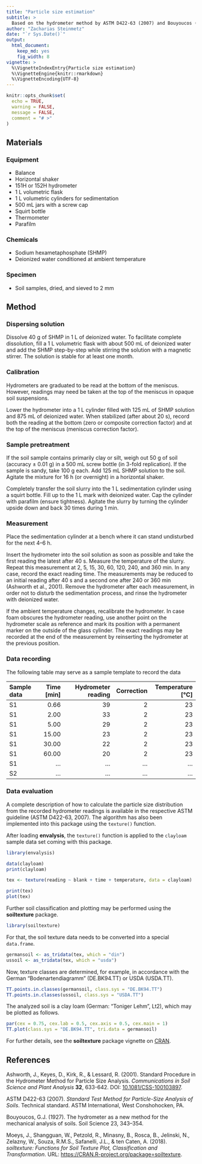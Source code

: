```yaml
---
title: "Particle size estimation"
subtitle: > 
  Based on the hydrometer method by ASTM D422-63 (2007) and Bouyoucos (1927)
author: "Zacharias Steinmetz"
date: "`r Sys.Date()`"
output:
  html_document:
    keep_md: yes
    fig_width: 8
vignette: >
  %\VignetteIndexEntry{Particle size estimation}
  %\VignetteEngine{knitr::rmarkdown}
  %\VignetteEncoding{UTF-8}
---
```


```r
knitr::opts_chunk$set(
  echo = TRUE,
  warning = FALSE, 
  message = FALSE,
  comment = "# >"
)
```

## Materials

### Equipment

* Balance
* Horizontal shaker
* 151H or 152H hydrometer
* 1 L volumetric flask
* 1 L volumetric cylinders for sedimentation
* 500 mL jars with a screw cap
* Squirt bottle
* Thermometer
* Parafilm

### Chemicals

* Sodium hexametaphosphate (SHMP)
* Deionized water conditioned at ambient temperature

### Specimen

* Soil samples, dried, and sieved to 2 mm

## Method

### Dispersing solution

Dissolve 40 g of SHMP in 1 L of deionized water. To facilitate complete
dissolution, fill a 1 L volumetric flask with about 500 mL of deionized water
and add the SHMP step-by-step while stirring the solution with a magnetic
stirrer. The solution is stable for at least one month.

### Calibration

Hydrometers are graduated to be read at the bottom of the meniscus. However,
readings may need be taken at the top of the meniscus in opaque soil
suspensions.

Lower the hydrometer into a 1 L cylinder filled with 125 mL of SHMP solution and
875 mL of deionized water. When stabilized (after about 20 s), record both the
reading at the bottom (zero or composite correction factor) and at the top of
the meniscus (meniscus correction factor).

### Sample pretreatment

If the soil sample contains primarily clay or silt, weigh out 50 g of soil
(accuracy ± 0.01 g) in a 500 mL screw bottle (in 3-fold replication). If the
sample is sandy, take 100 g each. Add 125 mL SHMP solution to the soil. Agitate
the mixture for 16 h (or overnight) in a horizontal shaker.

Completely transfer the soil slurry into the 1 L sedimentation cylinder using a
squirt bottle. Fill up to the 1 L mark with deionized water. Cap the cylinder
with parafilm (ensure tightness). Agitate the slurry by turning the cylinder
upside down and back 30 times during 1 min.

### Measurement

Place the sedimentation cylinder at a bench where it can stand
undisturbed for the next 4–6 h.

Insert the hydrometer into the soil solution as soon as possible and
take the first reading the latest after 40 s.
Measure the temperature of the slurry. Repeat this measurement at 2, 5,
15, 30, 60, 120, 240, and 360 min. In any case, record the exact reading
time. The measurements may be reduced to an initial reading after 40 s
and a second one after 240 or 360 min (Ashworth et al., 2001).
Remove the hydrometer after each measurement, in order not to disturb the 
sedimentation process, and rinse the hydrometer with deionized water.

If the ambient temperature changes, recalibrate the hydrometer.
In case foam obscures the hydrometer reading, use another point on the
hydrometer scale as reference and mark its position with a permanent marker on
the outside of the glass cylinder. The exact readings may be recorded at the
end of the measurement by reinserting the hydrometer at the previous position.

### Data recording

The following table may serve as a sample template to record the data

| Sample data | Time [min] | Hydrometer reading | Correction | Temperature [°C] |
| :---------- | ---------: | -----------------: | ---------: | ---------------: |
| S1          |  0.66      | 39                 | 2          | 23               |
| S1          |  2.00      | 33                 | 2          | 23               |
| S1          |  5.00      | 29                 | 2          | 23               |
| S1          | 15.00      | 23                 | 2          | 23               |
| S1          | 30.00      | 22                 | 2          | 23               |
| S1          | 60.00      | 20                 | 2          | 23               |
| S1          | ...        | ...                | ...        | ...              |
| S2          | ...        | ...                | ...        | ...              |

### Data evaluation

A complete description of how to calculate the particle size distribution from
the recorded hydrometer readings is available in the respective ASTM guideline
(ASTM D422-63, 2007). The algorithm has also been implemented into this package
using the `texture()` function.

After loading **envalysis**, the `texture()` function is applied to the
`clayloam` sample data set coming with this package.

```r
library(envalysis)

data(clayloam)
print(clayloam)

tex <- texture(reading ~ blank + time + temperature, data = clayloam)

print(tex)
plot(tex)
```

Further soil classification and plotting may be performed using the
**soiltexture** package.

```r
library(soiltexture)
```

For that, the soil texture data needs to be converted into a special
`data.frame`.

```r
germansoil <- as_tridata(tex, which = "din")
ussoil <- as_tridata(tex, which = "usda")
```

Now, texture classes are determined, for example, in accordance with the German
"Bodenartendiagramm" (DE.BK94.TT) or USDA (USDA.TT).

```r
TT.points.in.classes(germansoil, class.sys = "DE.BK94.TT")
TT.points.in.classes(ussoil, class.sys = "USDA.TT")
```

The analyzed soil is a clay loam (German: "Toniger Lehm", Lt2), which may be
plotted as follows.

```r
par(cex = 0.75, cex.lab = 0.5, cex.axis = 0.5, cex.main = 1)
TT.plot(class.sys = "DE.BK94.TT", tri.data = germansoil)
```

For further details, see the **soiltexture** package vignette on
[CRAN](https://cran.r-project.org/package=soiltexture).

## References

Ashworth, J., Keyes, D., Kirk, R., & Lessard, R. (2001). Standard Procedure in
the Hydrometer Method for Particle Size Analysis. *Communications in Soil
Science and Plant Analysis* **32**, 633-642. DOI:
[10.1081/CSS-100103897](https://doi.org/10.1081/CSS-100103897).

ASTM D422-63 (2007). *Standard Test Method for Particle-Size Analysis of Soils*.
Technical standard. ASTM International, West Conshohocken, PA.

Bouyoucos, G.J. (1927). The hydrometer as a new method for the mechanical
analysis of soils. Soil Science 23, 343–354.

Moeys, J., Shangguan, W., Petzold, R., Minasny, B., Rosca, B., Jelinski, N.,
Zelazny, W., Souza, R.M.S., Safanelli, J.L., & ten Caten, A. (2018).
*soiltexture: Functions for Soil Texture Plot, Classification and
Transformation*. URL:
[https://CRAN.R-project.org/package=soiltexture](https://CRAN.R-project.org/package=soiltexture).
